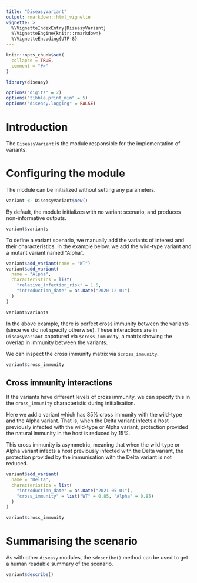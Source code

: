 ```yaml
---
title: "DiseasyVariant"
output: rmarkdown::html_vignette
vignette: >
  %\VignetteIndexEntry{DiseasyVariant}
  %\VignetteEngine{knitr::rmarkdown}
  %\VignetteEncoding{UTF-8}
---
```


```r
knitr::opts_chunk$set(
  collapse = TRUE,
  comment = "#>"
)
```

```r
library(diseasy)
```

```r
options("digits" = 2)
options("tibble.print_min" = 5)
options("diseasy.logging" = FALSE)
```

# Introduction
The `DiseasyVariant` is the module responsible for the implementation of variants.

# Configuring the module
The module can be initialized without setting any parameters.
```r
variant <- DiseasyVariant$new()
```

By default, the module initializes with no variant scenario, and produces non-informative outputs.
```r
variant$variants
```

To define a variant scenario, we manually add the variants of interest and their characteristics.
In the example below, we add the wild-type variant and a mutant variant named "Alpha".
```r
variant$add_variant(name = "WT")
variant$add_variant(
  name = "Alpha",
  characteristics = list(
    "relative_infection_risk" = 1.5,
    "introduction_date" = as.Date("2020-12-01")
  )
)

variant$variants
```

In the above example, there is perfect cross immunity between the variants (since we did not specify otherwise).
These interactions are in `DiseasyVariant` capatured via `$cross_immunity`, a matrix showing the overlap in immunity
between the variants.

We can inspect the cross immunity matrix via `$cross_immunity`.
```r
variant$cross_immunity
```

## Cross immunity interactions
If the variants have different levels of cross immunity, we can specify this in the `cross_immunity` characteristic
during initialisation.

Here we add a variant which has 85% cross immunity with the wild-type and the Alpha variant.
That is, when the Delta variant infects a host previously infected with the wild-type or Alpha variant, protection
provided the natural immunity in the host is reduced by 15%.

This cross immunity is asymmetric, meaning that when the wild-type or Alpha variant infects a host previously infected
with the Delta variant, the protection provided by the immunisation with the Delta variant is not reduced.
```r
variant$add_variant(
  name = "Delta",
  characteristics = list(
    "introduction_date" = as.Date("2021-05-01"),
    "cross_immunity" = list("WT" = 0.85, "Alpha" = 0.85)
  )
)

variant$cross_immunity
```


# Summarising the scenario
As with other `diseasy` modules, the `$describe()` method can be used to get a human readable summary of the scenario.
```r
variant$describe()
```
